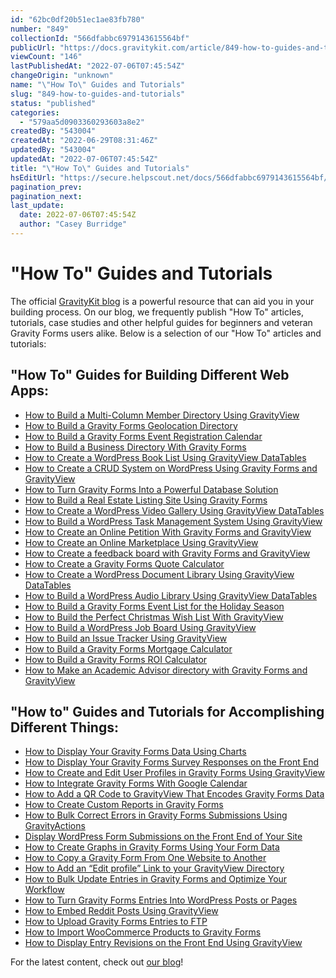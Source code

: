 ```yaml
---
id: "62bc0df20b51ec1ae83fb780"
number: "849"
collectionId: "566dfabbc6979143615564bf"
publicUrl: "https://docs.gravitykit.com/article/849-how-to-guides-and-tutorials"
viewCount: "146"
lastPublishedAt: "2022-07-06T07:45:54Z"
changeOrigin: "unknown"
name: "\"How To\" Guides and Tutorials"
slug: "849-how-to-guides-and-tutorials"
status: "published"
categories: 
  - "579aa5d0903360293603a8e2"
createdBy: "543004"
createdAt: "2022-06-29T08:31:46Z"
updatedBy: "543004"
updatedAt: "2022-07-06T07:45:54Z"
title: "\"How To\" Guides and Tutorials"
hsEditUrl: "https://secure.helpscout.net/docs/566dfabbc6979143615564bf/article/62bc0df20b51ec1ae83fb780"
pagination_prev: 
pagination_next: 
last_update:
  date: 2022-07-06T07:45:54Z
  author: "Casey Burridge"
---
```


# "How To" Guides and Tutorials

The official [GravityKit blog](https://www.gravitykit.com/blog/) is a powerful resource that can aid you in your building process. On our blog, we frequently publish "How To" articles, tutorials, case studies and other helpful guides for beginners and veteran Gravity Forms users alike. Below is a selection of our "How To" articles and tutorials:

## "How To" Guides for Building Different Web Apps:

- [How to Build a Multi-Column Member Directory Using GravityView](https://www.gravitykit.com/multi-column-directory/)
- [How to Build a Gravity Forms Geolocation Directory](https://www.gravitykit.com/gravity-forms-geolocation/)
- [How to Build a Gravity Forms Event Registration Calendar](https://www.gravitykit.com/gravity-forms-event-registration-calendar/)
- [How to Build a Business Directory With Gravity Forms](https://www.gravitykit.com/gravity-forms-directory/)
- [](https://www.gravitykit.com/gravity-forms-directory/)[How to Create a WordPress Book List Using GravityView DataTables](https://www.gravitykit.com/wordpress-reading-list/)
- [How to Create a CRUD System on WordPress Using Gravity Forms and GravityView](https://www.gravitykit.com/wordpress-crud/)
- [How to Turn Gravity Forms Into a Powerful Database Solution](https://www.gravitykit.com/gravity-forms-database/)
- [](https://www.gravitykit.com/gravity-forms-database/)[How to Build a Real Estate Listing Site Using Gravity Forms](https://www.gravitykit.com/gravity-forms-real-estate/)
- [How to Create a WordPress Video Gallery Using GravityView DataTables](https://www.gravitykit.com/wordpress-video-gallery/)
- [How to Build a WordPress Task Management System Using GravityView](https://www.gravitykit.com/gravityview-task-management-wordpress/)
- [](https://www.gravitykit.com/gravityview-task-management-wordpress/)[How to Create an Online Petition With Gravity Forms and GravityView](https://www.gravitykit.com/gravity-forms-petition/)
- [How to Create an Online Marketplace Using GravityView](https://www.gravitykit.com/tutorial-how-to-create-an-online-marketplace-using-gravityview/)
- [How to Create a feedback board with Gravity Forms and GravityView](https://www.gravitykit.com/creating-a-feedback-board-with-gravity-forms-and-gravityview/)
- [How to Create a Gravity Forms Quote Calculator](https://www.gravitykit.com/gravity-forms-quote-calculator/)
- [How to Create a WordPress Document Library Using GravityView DataTables](https://www.gravitykit.com/wordpress-document-library/)
- [How to Build a WordPress Audio Library Using GravityView DataTables](https://www.gravitykit.com/wordpress-music-library/)
- [How to Build a Gravity Forms Event List for the Holiday Season](https://www.gravitykit.com/holiday-event-list/)
- [How to Build the Perfect Christmas Wish List With GravityView](https://www.gravitykit.com/christmas-wish-list/)
- [How to Build a WordPress Job Board Using GravityView](https://www.gravitykit.com/wordpress-job-board/)
- [How to Build an Issue Tracker Using GravityView](https://www.gravitykit.com/build-a-gravityview-issue-tracker/)
- [How to Build a Gravity Forms Mortgage Calculator](https://www.gravitykit.com/gravity-forms-mortgage-calculator/)
- [How to Build a Gravity Forms ROI Calculator](https://www.gravitykit.com/gravity-forms-roi-calculator/)
- [](https://www.gravitykit.com/gravity-forms-roi-calculator/)[How to Make an Academic Advisor directory with Gravity Forms and GravityView](https://www.gravitykit.com/how-to-make-an-academic-advisor-directory-with-gravity-forms-and-gravityview/)

## "How to" Guides and Tutorials for Accomplishing Different Things:

- [How to Display Your Gravity Forms Data Using Charts](https://www.gravitykit.com/gravity-forms-charts/)
- [How to Display Your Gravity Forms Survey Responses on the Front End](https://www.gravitykit.com/gravity-forms-display-survey-responses/)
- [How to Create and Edit User Profiles in Gravity Forms Using GravityView](https://www.gravitykit.com/gravity-forms-edit-user-profile/)
- [How to Integrate Gravity Forms With Google Calendar](https://www.gravitykit.com/gravity-forms-google-calendar/)
- [How to Add a QR Code to GravityView That Encodes Gravity Forms Data](https://www.gravitykit.com/gravityview-qr-code/)
- [How to Create Custom Reports in Gravity Forms](https://www.gravitykit.com/gravity-forms-reporting/)
- [How to Bulk Correct Errors in Gravity Forms Submissions Using GravityActions](https://www.gravitykit.com/correct-errors-gravity-forms-submissions/)
- [Display WordPress Form Submissions on the Front End of Your Site](https://www.gravitykit.com/display-wordpress-form-submissions/)
- [How to Create Graphs in Gravity Forms Using Your Form Data](https://www.gravitykit.com/gravity-forms-graphs/)
- [How to Copy a Gravity Form From One Website to Another](https://www.gravitykit.com/copying-gravity-forms/)
- [How to Add an “Edit profile” Link to your GravityView Directory](https://www.gravitykit.com/gravityview-edit-profile-link/)
- [How to Bulk Update Entries in Gravity Forms and Optimize Your Workflow](https://www.gravitykit.com/bulk-update-entries-gravity-forms/)
- [How to Turn Gravity Forms Entries Into WordPress Posts or Pages](https://www.gravitykit.com/gravity-forms-entries-to-post/)
- [How to Embed Reddit Posts Using GravityView](https://www.gravitykit.com/gravityview-reddit/)
- [How to Upload Gravity Forms Entries to FTP](https://www.gravitykit.com/gravity-forms-ftp/)
- [How to Import WooCommerce Products to Gravity Forms](https://www.gravitykit.com/gravity-forms-woocommerce-import/)
- [How to Display Entry Revisions on the Front End Using GravityView](https://www.gravitykit.com/display-entry-revisions/)

For the latest content, check out [our blog](https://gravitykit.com/blog)!